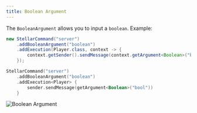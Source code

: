 ```yaml
---
title: Boolean Argument
---
```


The `BooleanArgument` allows you to input a `boolean`. Example:

```java tab="Java"
new StellarCommand("server")
    .addBooleanArgument("boolean")
    .addExecution(Player.class, context -> {
        context.getSender().sendMessage(context.getArgument<Boolean>("bool"));
    });
```
```kotlin tab="Kotlin"
StellarCommand("server")
    .addBooleanArgument("boolean")
    .addExecution<Player> {
        sender.sendMessage(getArgument<Boolean>("bool"))
    }
```

![Boolean Argument](https://cdn.undefinedcreations.com/stellar/gifs/basic/boolean.gif)